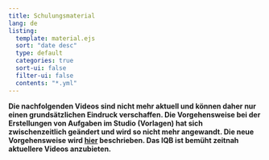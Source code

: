 ```yaml
---
title: Schulungsmaterial
lang: de
listing:
  template: material.ejs
  sort: "date desc"
  type: default
  categories: true
  sort-ui: false
  filter-ui: false
  contents: "*.yml"
---
```


::: {.callout-note}
**Die nachfolgenden Videos sind nicht mehr aktuell und können daher nur einen grundsätzlichen Eindruck verschaffen. Die Vorgehensweise bei der Erstellungen von Aufgaben im Studio (Vorlagen) hat sich zwischenzeitlich geändert und wird so nicht mehr angewandt. Die neue Vorgehensweise wird [**hier**](/Studio/Aufgaben_gestalten/index.qmd) beschrieben. Das IQB ist bemüht zeitnah aktuellere Videos anzubieten.**
:::